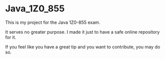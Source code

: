 = Java_1Z0_855 =

This is my project for the Java 1Z0-855 exam.

It serves no greater purpose. I made it just to have a safe online repository for it.

If you feel like you have a great tip and you want to contribute, you may do so.

